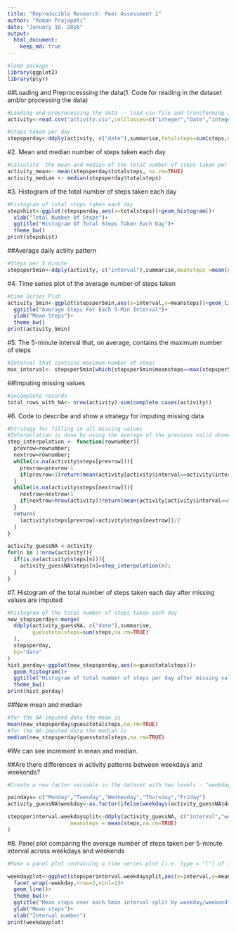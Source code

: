 ```yaml
---
title: "Reproducible Research: Peer Assessment 1"
author: "Roman Prajapati"
date: "January 10, 2016"
output: 
  html_document:
    keep_md: true
---
```




```r
#load package
library(ggplot2)
library(plyr)
```
##Loading and Preprocesssing the data(1. Code for reading in the dataset and/or processing the data)
```r
#Loading and preprocessing the data -- load csv file and transforming into suitable format
activity<-read.csv("activity.csv",colClasses=c("integer","Date","integer"))
```
```r
#Steps taken per day
stepsperday<-ddply(activity, c("date"),summarise,totalsteps=sum(steps,na.rm=TRUE))
```
#2. Mean and median number of steps taken each day
```r
#Calculate  the mean and median of the total number of steps taken per day              
activity_mean<- mean(stepsperday$totalsteps, na.rm=TRUE)
activity_median <- median(stepsperday$totalsteps)
```
#3. Histogram of the total number of steps taken each day
```r
#histogram of total steps taken each day
stepshist<-ggplot(stepsperday,aes(x=totalsteps))+geom_histogram()+
  xlab("Total Number Of Steps")+
  ggtitle("Histogram Of Total Steps Taken Each Day")+
  theme_bw()
print(stepshist)
```
##Average daily actiity pattern
```r
#Steps per 5 minute
stepsper5min<-ddply(activity, c("interval"),summarise,meansteps =mean(steps,na.rm=TRUE))
```
#4. Time series plot of the average number of steps taken
```r
#time Series Plot                   
activity_5min<-ggplot(stepsper5min,aes(x=interval,y=meansteps))+geom_line()+
  ggtitle("Average Steps For Each 5-Min Interval")+
  ylab("Mean Steps")+
  theme_bw()
print(activity_5min)
```
#5. The 5-minute interval that, on average, contains the maximum number of steps
```r
#Interval that contains maximum number of steps
max_interval<- stepsper5min[which(stepsper5min$meansteps==max(stepsper5min$meansteps)), "interval"]
```
##Imputing missing values
```r
#incomplete records
total_rows_with_NA<- nrow(activity)-sum(complete.cases(activity))
```
#6. Code to describe and show a strategy for imputing missing data
```r
#Strategy for filling in all missing values
#Interpolation is done by using the average of the previous valid observation and the next valid observation, or the average for the relevant 5-min interval if there is no valid #previous/next observation. This produces smooth activity-over-the-day lines for each #individual day, but is not very fast.
step_interpolation <- function(rownumber){
  prevrow=rownumber;
  nextrow=rownumber;
  while(is.na(activity$steps[prevrow])){
    prevrow=prevrow-1
    if(prevrow<1)return(mean(activity[activity$interval==activity$interval[rownumber],"steps"],na.rm=TRUE))
  }
  while(is.na(activity$steps[nextrow])){
    nextrow=nextrow+1
    if(nextrow>nrow(activity))return(mean(activity[activity$interval==activity$interval[rownumber],"steps"],na.rm=TRUE))
  }
  return(
    (activity$steps[prevrow]+activity$steps[nextrow])/2
  )
}

activity_guessNA <-activity
for(n in 1:nrow(activity)){
  if(is.na(activity$steps[n])){
    activity_guessNA$steps[n]=step_interpolation(n);
  }
}
```
#7. Histogram of the total number of steps taken each day after missing values are imputed
```r
#histogram of the total number of steps taken each day
new_stepsperday<-merge(
  ddply(activity_guessNA, c("date"),summarise,
        guesstotalsteps=sum(steps,na.rm=TRUE)
  ),
  stepsperday,
  by="date"
)
hist_perday<-ggplot(new_stepsperday,aes(x=guesstotalsteps))+
  geom_histogram()+
  ggtitle("Histogram of total number of steps per day after missing values imputed")+
  theme_bw()
print(hist_perday)
```
##New mean and median
```r
#for the NA-imputed data the mean is 
mean(new_stepsperday$guesstotalsteps,na.rm=TRUE)
#for the NA-imputed data the median is
median(new_stepsperday$guesstotalsteps,na.rm=TRUE)
```
#We can see increment in mean and median.

##Are there differences in activity patterns between weekdays and weekends?
```r
#Create a new factor variable in the dataset with two levels - "weekday" and "weekend" #indicating whether a given date is a weekday or weekend day.

paindays= c("Monday","Tuesday","Wednesday","Thursday","Friday")
activity_guessNA$weekday<-as.factor(ifelse(weekdays(activity_guessNA$date)%in%paindays,"weekday","weekend"))

stepsperinterval.weekdaysplit<-ddply(activity_guessNA, c("interval","weekday"),summarise,
                    meansteps = mean(steps,na.rm=TRUE)
)
```
#8. Panel plot comparing the average number of steps taken per 5-minute interval across weekdays and weekends
```r
#Make a panel plot containing a time series plot (i.e. type = "l") of the 5-minute #interval (x-axis) and the average number of steps taken, averaged across all weekday days #or weekend days (y-axis).

weekdayplot<-ggplot(stepsperinterval.weekdaysplit,aes(x=interval,y=meansteps))+
  facet_wrap(~weekday,nrow=2,ncol=1)+
  geom_line()+
  theme_bw()+
  ggtitle("Mean steps over each 5min interval split by weekday/weekend")+
  ylab("Mean steps")+
  xlab("Interval number")
print(weekdayplot)
```